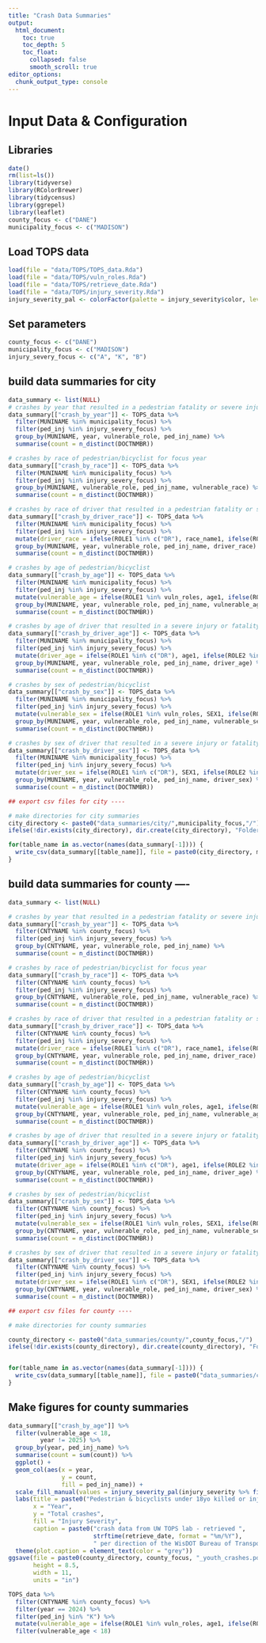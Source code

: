 ```yaml
---
title: "Crash Data Summaries"
output:
  html_document:
    toc: true
    toc_depth: 5
    toc_float:
      collapsed: false
      smooth_scroll: true
editor_options:
  chunk_output_type: console
---
```



# Input Data & Configuration

## Libraries
```r
date()
rm(list=ls())
library(tidyverse)
library(RColorBrewer)
library(tidycensus)
library(ggrepel)
library(leaflet)
county_focus <- c("DANE")
municipality_focus <- c("MADISON")
```

## Load TOPS data
```r
load(file = "data/TOPS/TOPS_data.Rda")
load(file = "data/TOPS/vuln_roles.Rda")
load(file = "data/TOPS/retrieve_date.Rda")
load(file = "data/TOPS/injury_severity.Rda")
injury_severity_pal <- colorFactor(palette = injury_severity$color, levels = injury_severity$InjSevName)

```

## Set parameters
```r
county_focus <- c("DANE")
municipality_focus <- c("MADISON")
injury_severy_focus <- c("A", "K", "B")
```

## build data summaries for city
```r

data_summary <- list(NULL)
# crashes by year that resulted in a pedestrian fatality or severe injury
data_summary[["crash_by_year"]] <- TOPS_data %>%
  filter(MUNINAME %in% municipality_focus) %>%
  filter(ped_inj %in% injury_severy_focus) %>%
  group_by(MUNINAME, year, vulnerable_role, ped_inj_name) %>%
  summarise(count = n_distinct(DOCTNMBR))

# crashes by race of pedestrian/bicyclist for focus year
data_summary[["crash_by_race"]] <- TOPS_data %>%
  filter(MUNINAME %in% municipality_focus) %>%
  filter(ped_inj %in% injury_severy_focus) %>%
  group_by(MUNINAME, vulnerable_role, ped_inj_name, vulnerable_race) %>%
  summarise(count = n_distinct(DOCTNMBR))

# crashes by race of driver that resulted in a pedestrian fatality or severe injury
data_summary[["crash_by_driver_race"]] <- TOPS_data %>%
  filter(MUNINAME %in% municipality_focus) %>%
  filter(ped_inj %in% injury_severy_focus) %>%
  mutate(driver_race = ifelse(ROLE1 %in% c("DR"), race_name1, ifelse(ROLE2 %in% c("DR"), race_name2, NA))) %>%
  group_by(MUNINAME, year, vulnerable_role, ped_inj_name, driver_race) %>%
  summarise(count = n_distinct(DOCTNMBR))

# crashes by age of pedestrian/bicyclist
data_summary[["crash_by_age"]] <- TOPS_data %>%
  filter(MUNINAME %in% municipality_focus) %>%
  filter(ped_inj %in% injury_severy_focus) %>%
  mutate(vulnerable_age = ifelse(ROLE1 %in% vuln_roles, age1, ifelse(ROLE2 %in% vuln_roles, age2, NA))) %>%
  group_by(MUNINAME, year, vulnerable_role, ped_inj_name, vulnerable_age) %>%
  summarise(count = n_distinct(DOCTNMBR))

# crashes by age of driver that resulted in a severe injury or fatality of a pedestrian/bicyclist
data_summary[["crash_by_driver_age"]] <- TOPS_data %>%
  filter(MUNINAME %in% municipality_focus) %>%
  filter(ped_inj %in% injury_severy_focus) %>%
  mutate(driver_age = ifelse(ROLE1 %in% c("DR"), age1, ifelse(ROLE2 %in% c("DR"), age2, NA))) %>%
  group_by(MUNINAME, year, vulnerable_role, ped_inj_name, driver_age) %>%
  summarise(count = n_distinct(DOCTNMBR))

# crashes by sex of pedestrian/bicyclist
data_summary[["crash_by_sex"]] <- TOPS_data %>%
  filter(MUNINAME %in% municipality_focus) %>%
  filter(ped_inj %in% injury_severy_focus) %>%
  mutate(vulnerable_sex = ifelse(ROLE1 %in% vuln_roles, SEX1, ifelse(ROLE2 %in% vuln_roles, SEX1, NA))) %>%
  group_by(MUNINAME, year, vulnerable_role, ped_inj_name, vulnerable_sex) %>%
  summarise(count = n_distinct(DOCTNMBR))

# crashes by sex of driver that resulted in a severe injury or fatality of a pedestrian/bicyclist
data_summary[["crash_by_driver_sex"]] <- TOPS_data %>%
  filter(MUNINAME %in% municipality_focus) %>%
  filter(ped_inj %in% injury_severy_focus) %>%
  mutate(driver_sex = ifelse(ROLE1 %in% c("DR"), SEX1, ifelse(ROLE2 %in% c("DR"), SEX2, NA))) %>%
  group_by(MUNINAME, year, vulnerable_role, ped_inj_name, driver_sex) %>%
  summarise(count = n_distinct(DOCTNMBR))

## export csv files for city ----

# make directories for city summaries
city_directory <- paste0("data_summaries/city/",municipality_focus,"/")
ifelse(!dir.exists(city_directory), dir.create(city_directory), "Folder exists already")

for(table_name in as.vector(names(data_summary[-1]))) {
  write_csv(data_summary[[table_name]], file = paste0(city_directory, municipality_focus, "-", table_name, ".csv"))
}
```


## build data summaries for county ----
```r

data_summary <- list(NULL)

# crashes by year that resulted in a pedestrian fatality or severe injury
data_summary[["crash_by_year"]] <- TOPS_data %>%
  filter(CNTYNAME %in% county_focus) %>%
  filter(ped_inj %in% injury_severy_focus) %>%
  group_by(CNTYNAME, year, vulnerable_role, ped_inj_name) %>%
  summarise(count = n_distinct(DOCTNMBR))

# crashes by race of pedestrian/bicyclist for focus year
data_summary[["crash_by_race"]] <- TOPS_data %>%
  filter(CNTYNAME %in% county_focus) %>%
  filter(ped_inj %in% injury_severy_focus) %>%
  group_by(CNTYNAME, vulnerable_role, ped_inj_name, vulnerable_race) %>%
  summarise(count = n_distinct(DOCTNMBR))

# crashes by race of driver that resulted in a pedestrian fatality or severe injury
data_summary[["crash_by_driver_race"]] <- TOPS_data %>%
  filter(CNTYNAME %in% county_focus) %>%
  filter(ped_inj %in% injury_severy_focus) %>%
  mutate(driver_race = ifelse(ROLE1 %in% c("DR"), race_name1, ifelse(ROLE2 %in% c("DR"), race_name2, NA))) %>%
  group_by(CNTYNAME, year, vulnerable_role, ped_inj_name, driver_race) %>%
  summarise(count = n_distinct(DOCTNMBR))

# crashes by age of pedestrian/bicyclist
data_summary[["crash_by_age"]] <- TOPS_data %>%
  filter(CNTYNAME %in% county_focus) %>%
  filter(ped_inj %in% injury_severy_focus) %>%
  mutate(vulnerable_age = ifelse(ROLE1 %in% vuln_roles, age1, ifelse(ROLE2 %in% vuln_roles, age2, NA))) %>%
  group_by(CNTYNAME, year, vulnerable_role, ped_inj_name, vulnerable_age) %>%
  summarise(count = n_distinct(DOCTNMBR))

# crashes by age of driver that resulted in a severe injury or fatality of a pedestrian/bicyclist
data_summary[["crash_by_driver_age"]] <- TOPS_data %>%
  filter(CNTYNAME %in% county_focus) %>%
  filter(ped_inj %in% injury_severy_focus) %>%
  mutate(driver_age = ifelse(ROLE1 %in% c("DR"), age1, ifelse(ROLE2 %in% c("DR"), age2, NA))) %>%
  group_by(CNTYNAME, year, vulnerable_role, ped_inj_name, driver_age) %>%
  summarise(count = n_distinct(DOCTNMBR))

# crashes by sex of pedestrian/bicyclist
data_summary[["crash_by_sex"]] <- TOPS_data %>%
  filter(CNTYNAME %in% county_focus) %>%
  filter(ped_inj %in% injury_severy_focus) %>%
  mutate(vulnerable_sex = ifelse(ROLE1 %in% vuln_roles, SEX1, ifelse(ROLE2 %in% vuln_roles, SEX1, NA))) %>%
  group_by(CNTYNAME, year, vulnerable_role, ped_inj_name, vulnerable_sex) %>%
  summarise(count = n_distinct(DOCTNMBR))

# crashes by sex of driver that resulted in a severe injury or fatality of a pedestrian/bicyclist
data_summary[["crash_by_driver_sex"]] <- TOPS_data %>%
  filter(CNTYNAME %in% county_focus) %>%
  filter(ped_inj %in% injury_severy_focus) %>%
  mutate(driver_sex = ifelse(ROLE1 %in% c("DR"), SEX1, ifelse(ROLE2 %in% c("DR"), SEX2, NA))) %>%
  group_by(CNTYNAME, year, vulnerable_role, ped_inj_name, driver_sex) %>%
  summarise(count = n_distinct(DOCTNMBR))

## export csv files for county ----

# make directories for county summaries

county_directory <- paste0("data_summaries/county/",county_focus,"/")
ifelse(!dir.exists(county_directory), dir.create(county_directory), "Folder exists already")


for(table_name in as.vector(names(data_summary[-1]))) {
  write_csv(data_summary[[table_name]], file = paste0("data_summaries/county/", county_focus, "/", county_focus, "_", table_name, ".csv"))
}
```


## Make figures for county summaries
```r
data_summary[["crash_by_age"]] %>%
  filter(vulnerable_age < 18,
         year != 2025) %>%
  group_by(year, ped_inj_name) %>%
  summarise(count = sum(count)) %>%
  ggplot() +
  geom_col(aes(x = year,
               y = count,
               fill = ped_inj_name)) +
  scale_fill_manual(values = injury_severity_pal(injury_severity %>% filter(code %in% injury_severy_focus) %>% pull(InjSevName))) +
  labs(title = paste0("Pedestrian & bicyclists under 18yo killed or injured in ", str_to_title(county_focus), " county"),
       x = "Year",
       y = "Total crashes",
       fill = "Injury Severity",
       caption = paste0("crash data from UW TOPS lab - retrieved ",
                        strftime(retrieve_date, format = "%m/%Y"),
                        " per direction of the WisDOT Bureau of Transportation Safety")) +
  theme(plot.caption = element_text(color = "grey"))
ggsave(file = paste0(county_directory, county_focus, "_youth_crashes.pdf"),
       height = 8.5,
       width = 11,
       units = "in")

TOPS_data %>%
  filter(CNTYNAME %in% county_focus) %>%
  filter(year == 2024) %>%
  filter(ped_inj %in% "K") %>%
  mutate(vulnerable_age = ifelse(ROLE1 %in% vuln_roles, age1, ifelse(ROLE2 %in% vuln_roles, age2, NA))) %>%
  filter(vulnerable_age < 18)

```
